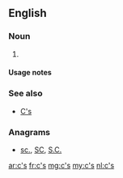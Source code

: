 {{also|Appendix:Variations of "cs"}}
==English==

===Noun===
{{head|en|plural}}

# {{plural of|c|lang=en}}

====Usage notes====
{{U:en:plurals of letters}}

===See also===
* [[C's]]

===Anagrams===
* [[sc.#English|sc.]], [[SC#English|SC]], [[S.C.#English|S.C.]]

[[ar:c's]]
[[fr:c's]]
[[mg:c's]]
[[my:c's]]
[[nl:c's]]